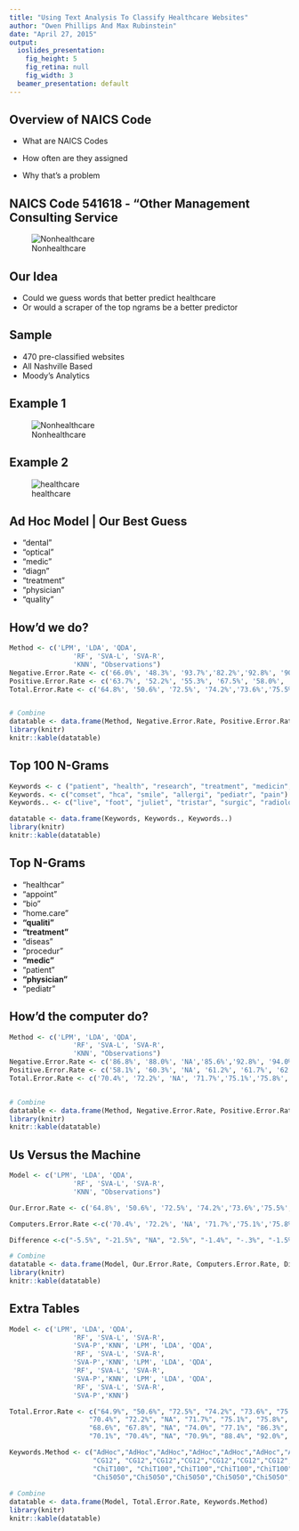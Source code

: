 ```yaml
---
title: "Using Text Analysis To Classify Healthcare Websites"
author: "Owen Phillips And Max Rubinstein"
date: "April 27, 2015"
output:
  ioslides_presentation:
    fig_height: 5
    fig_retina: null
    fig_width: 3
  beamer_presentation: default
---
```


## Overview of NAICS Code

- What are NAICS Codes

- How often are they assigned

- Why that's a problem 

## NAICS Code 541618 - "Other Management Consulting Service

<div class="centered">
![Nonhealthcare](/Users/phil009/GitHub/Data-Science-Final-Project/naics.png)
</div>


## Our Idea

- Could we guess words that better predict healthcare
- Or would a scraper of the top ngrams be a better predictor

## Sample

- 470 pre-classified websites
- All Nashville Based 
- Moody's Analytics 

## Example 1
<div class="centered">
![Nonhealthcare](/Users/phil009/GitHub/Data-Science-Final-Project/nonhealth.png)
</div>

## Example 2
<div class="centered">
![healthcare](/Users/phil009/GitHub/Data-Science-Final-Project/hc.png)
</div>


## Ad Hoc Model | Our Best Guess {.build}
- "dental" 
- "optical"
- "medic"     
- "diagn"
- "treatment" 
- "physician"
- "quality"

## How'd we do? 
```r

Method <- c('LPM', 'LDA', 'QDA',  
                'RF', 'SVA-L', 'SVA-R',  
                'KNN', "Observations")
Negative.Error.Rate <- c('66.0%', '48.3%', '93.7%','82.2%','92.8%', '90.4%', '94.2%', '209')
Positive.Error.Rate <- c('63.7%', '52.2%', '55.3%', '67.5%', '58.0%', '63.3%', '97.3%', '262')
Total.Error.Rate <- c('64.8%', '50.6%', '72.5%', '74.2%','73.6%','75.5%','96.2%', '470')


# Combine
datatable <- data.frame(Method, Negative.Error.Rate, Positive.Error.Rate, Total.Error.Rate)
library(knitr)
knitr::kable(datatable)
```

## Top 100 N-Grams 
```r

Keywords <- c ("patient", "health", "research", "treatment", "medicin", "detistri")
Keywords. <- c("comset", "hca", "smile", "allergi", "pediatr", "pain")
Keywords.. <- c("live", "foot", "juliet", "tristar", "surgic", "radiolog")

datatable <- data.frame(Keywords, Keywords., Keywords..)
library(knitr)
knitr::kable(datatable)
```

## Top N-Grams {.build}

- "healthcar"
- "appoint"
- "bio"
- "home.care"
- **"qualiti"**
- **"treatment"**
- "diseas"
- "procedur"
- **"medic"**
- "patient"
- **"physician"**
- "pediatr"

## How'd the computer do? 
```r

Method <- c('LPM', 'LDA', 'QDA',  
                'RF', 'SVA-L', 'SVA-R',  
                'KNN', "Observations")
Negative.Error.Rate <- c('86.8%', '88.0%', 'NA','85.6%','92.8%', '94.0%', '96.4%', '167')
Positive.Error.Rate <- c('58.1%', '60.3%', 'NA', '61.2%', '61.7%', '62.1%', '98.6%', '222')
Total.Error.Rate <- c('70.4%', '72.2%', 'NA', '71.7%','75.1%','75.8%','97.6%', '389')


# Combine
datatable <- data.frame(Method, Negative.Error.Rate, Positive.Error.Rate, Total.Error.Rate)
library(knitr)
knitr::kable(datatable)
```

## Us Versus the Machine
```r

Model <- c('LPM', 'LDA', 'QDA',  
                'RF', 'SVA-L', 'SVA-R',  
                'KNN', "Observations")

Our.Error.Rate <- c('64.8%', '50.6%', '72.5%', '74.2%','73.6%','75.5%','96.2%', '470')

Computers.Error.Rate <-c('70.4%', '72.2%', 'NA', '71.7%','75.1%','75.8%','97.6%', '389')

Difference <-c("-5.5%", "-21.5%", "NA", "2.5%", "-1.4%", "-.3%", "-1.5%", " ")

# Combine
datatable <- data.frame(Model, Our.Error.Rate, Computers.Error.Rate, Difference)
library(knitr)
knitr::kable(datatable)
```
## Extra Tables 
```r

Model <- c('LPM', 'LDA', 'QDA',  
                'RF', 'SVA-L', 'SVA-R',  
                'SVA-P','KNN', 'LPM', 'LDA', 'QDA',  
                'RF', 'SVA-L', 'SVA-R',  
                'SVA-P','KNN', 'LPM', 'LDA', 'QDA',  
                'RF', 'SVA-L', 'SVA-R',  
                'SVA-P','KNN', 'LPM', 'LDA', 'QDA',  
                'RF', 'SVA-L', 'SVA-R',  
                'SVA-P','KNN')

Total.Error.Rate <- c("64.9%", "50.6%", "72.5%", "74.2%", "73.6%", "75.5%", "NA", "96.1",
                    "70.4%", "72.2%", "NA", "71.7%", "75.1%", "75.8%", "74.5%", "97.6%",
                    "68.6%", "67.8%", "NA", "74.0%", "77.1%", "86.3%", "77.1%", "85.1%",
                    "70.1%", "70.4%", "NA", "70.9%", "88.4%", "92.0%", "NA", "88.6%")

Keywords.Method <- c("AdHoc","AdHoc","AdHoc","AdHoc","AdHoc","AdHoc","AdHoc","AdHoc",
                     "CG12", "CG12","CG12","CG12","CG12","CG12","CG12","CG12",
                     "ChiT100", "ChiT100","ChiT100","ChiT100","ChiT100","ChiT100","ChiT100","ChiT100",
                     "Chi5050","Chi5050","Chi5050","Chi5050","Chi5050","Chi5050","Chi5050","Chi5050")
                
# Combine
datatable <- data.frame(Model, Total.Error.Rate, Keywords.Method)
library(knitr)
knitr::kable(datatable)       
                
```